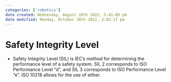 ```yaml
---
categories: ['robotics']
date created: Wednesday, August 10th 2022, 5:41:05 pm
date modified: Monday, October 10th 2022, 2:02:17 pm
---
```


# Safety Integrity Level
- Safety Integrity Level (SIL) is IEC’s method for determining the performance level of a safety system. SIL 2 corresponds to ISO Performance Level “d”, and SIL 3 corresponds to ISO Performance Level “e”. ISO 10218 allows for the use of either.



